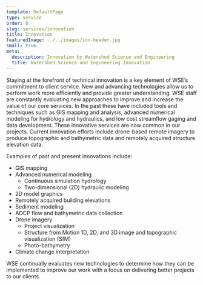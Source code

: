 ```yaml
---
template: DefaultPage
type: service
order: 8
slug: services/innovation
title: Innovation
featuredImage: ../../images/inn-header.jpg
small: true
meta:
  description: Innovation by Watershed Science and Engineering
  title: Watershed Science and Engineering Innovation
---
```


Staying at the forefront of technical innovation is a key element of WSE’s commitment to client service. New and advancing technologies allow us to perform work more efficiently and provide greater understanding. WSE staff are constantly evaluating new approaches to improve and increase the value of our core services. In the past these have included tools and techniques such as GIS mapping and analysis, advanced numerical modeling for hydrology and hydraulics, and low cost streamflow gaging and data development. These innovative services are now common in our projects. Current innovation efforts include drone-based remote imagery to produce topographic and bathymetric data and remotely acquired structure elevation data.

Examples of past and present innovations include: 

*   GIS mapping
*   Advanced numerical modeling
    *   Continuous simulation hydrology
    *   Two-dimensional (2D) hydraulic modeling
*   2D model graphics
*   Remotely acquired building elevations
*   Sediment modeling
*   ADCP flow and bathymetric data collection
*   Drone imagery
    *   Project visualization
    *   Structure from Motion 1D, 2D, and 3D image and topographic visualization (SfM)
    *   Photo-bathymetry
*   Climate change interpretation

WSE continually evaluates new technologies to determine how they can be implemented to improve our work with a focus on delivering better projects to our clients.
